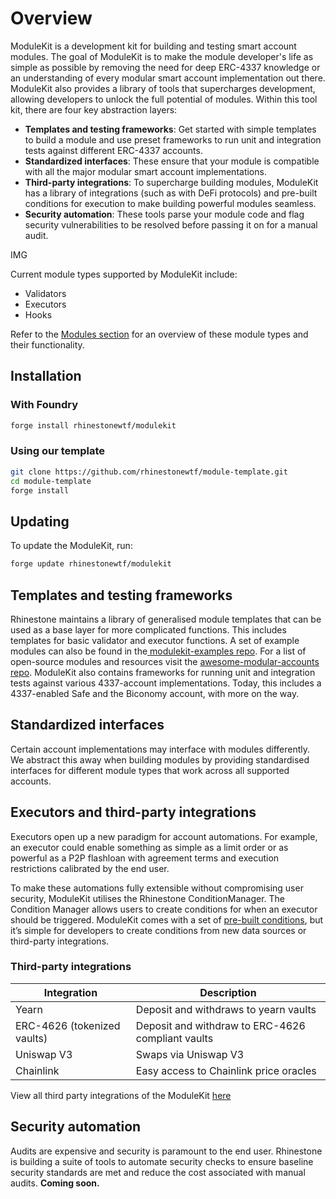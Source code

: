 # Overview

ModuleKit is a development kit for building and testing smart account modules. The goal of ModuleKit is to make the module developer's life as simple as possible by removing the need for deep ERC-4337 knowledge or an understanding of every modular smart account implementation out there. ModuleKit also provides a library of tools that supercharges development, allowing developers to unlock the full potential of modules. Within this tool kit, there are four key abstraction layers:

-   **Templates and testing frameworks**: Get started with simple templates to build a module and use preset frameworks to run unit and integration tests against different ERC-4337 accounts.
-   **Standardized interfaces**: These ensure that your module is compatible with all the major modular smart account implementations.
-   **Third-party integrations**: To supercharge building modules, ModuleKit has a library of integrations (such as with DeFi protocols) and pre-built conditions for execution to make building powerful modules seamless.
-   **Security automation**: These tools parse your module code and flag security vulnerabilities to be resolved before passing it on for a manual audit.

IMG

Current module types supported by ModuleKit include:

-   Validators
-   Executors
-   Hooks

Refer to the [Modules section](/modulekit/modules) for an overview of these module types and their functionality.

## Installation

### With Foundry

```bash
forge install rhinestonewtf/modulekit
```

### Using our template

```bash
git clone https://github.com/rhinestonewtf/module-template.git
cd module-template
forge install
```

## Updating

To update the ModuleKit, run:

```bash
forge update rhinestonewtf/modulekit
```

## Templates and testing frameworks

Rhinestone maintains a library of generalised module templates that can be used as a base layer for more complicated functions. This includes templates for basic validator and executor functions. A set of example modules can also be found in the[ modulekit-examples repo](https://github.com/rhinestonewtf/modulekit-examples). For a list of open-source modules and resources visit the [awesome-modular-accounts repo](https://github.com/rhinestonewtf/modulekit).
ModuleKit also contains frameworks for running unit and integration tests against various 4337-account implementations. Today, this includes a 4337-enabled Safe and the Biconomy account, with more on the way.

## Standardized interfaces

Certain account implementations may interface with modules differently. We abstract this away when building modules by providing standardised interfaces for different module types that work across all supported accounts.

## Executors and third-party integrations

Executors open up a new paradigm for account automations. For example, an executor could enable something as simple as a limit order or as powerful as a P2P flashloan with agreement terms and execution restrictions calibrated by the end user.

To make these automations fully extensible without compromising user security, ModuleKit utilises the Rhinestone ConditionManager. The Condition Manager allows users to create conditions for when an executor should be triggered. ModuleKit comes with a set of [pre-built conditions](https://github.com/rhinestonewtf/modulekit/tree/main/src/modulekit/conditions), but it’s simple for developers to create conditions from new data sources or third-party integrations.

### Third-party integrations

<table>
	<thead>
		<tr>
			<th className="min-w-[140px]">Integration</th>
			<th>Description</th>
		</tr>
	</thead>
	<tbody>
		<tr>
			<td className="align-middle font-semibold">Yearn</td>
			<td className="not-prose align-middle">Deposit and withdraws to yearn vaults</td>
		</tr>
		<tr>
			<td className="align-middle font-semibold">ERC-4626 (tokenized vaults)</td>
			<td className="not-prose align-middle">Deposit and withdraw to ERC-4626 compliant vaults</td>
		</tr>
		<tr>
			<td className="align-middle font-semibold">Uniswap V3</td>
			<td className="not-prose align-middle">Swaps via Uniswap V3</td>
		</tr>
		<tr>
			<td className="align-middle font-semibold">Chainlink</td>
			<td className="not-prose align-middle">Easy access to Chainlink price oracles</td>
		</tr>
	</tbody>
</table>

View all third party integrations of the ModuleKit [here](https://github.com/rhinestonewtf/modulekit/tree/main/src/modulekit/integrations)

## Security automation

Audits are expensive and security is paramount to the end user. Rhinestone is building a suite of tools to automate security checks to ensure baseline security standards are met and reduce the cost associated with manual audits. **Coming soon.**
